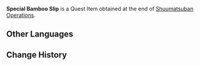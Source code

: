 {{Item Infobox
|id           = 101661
|image        = Item Bamboo Slip.png
|type         = Quest Items
|description  = A [[Bamboo Slip]] upon which [[Momoyo]] has applied some specially made elemental powder. Store and handle it with care! The powder has some measure of poison in it &mdash; and of course, you'll get yelled at for improper handling.
|source1      = Complete [[Shuumatsuban Operations]]
}}
'''Special Bamboo Slip''' is a Quest Item obtained at the end of [[Shuumatsuban Operations]].

==Other Languages==
{{Other Languages|default_hidden=1
|en      = Special Bamboo Slip
|zhs     = 特制的「竹签」
|zhs_rm  = Tèzhì de "Zhú Qiān"
|zht     = 特製的「竹籤」
|zht_rm  = Tèzhì de "Zhú Qiān"
|ja      = 特製の「みくじ竹」
|ja_rm   = Tokusei no "Mikuji-dake"
|ko      = 특제 「죽첨」
|ko_rm   = Teukje "Jukcheom"
|es      = Palito de la fortuna especial
|fr      = Bâtonnet en bambou spécial
<!-- |fr_tl   = Special Bamboo Stick -->
|ru      = Особая гадальная палочка
|th      = "แท่งไม้ไผ่" พิเศษ
|th_rm   = 
|vi      = "Thẻ Trúc" Đặc Biệt
|de      = Besonderes Bambusstäbchen
|id      = Slip Bambu Spesial
|pt      = Rolinho de Bambu Especial
}}

==Change History==
{{Change History|2.4}}